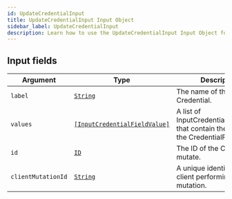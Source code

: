 ```yaml
---
id: UpdateCredentialInput
title: UpdateCredentialInput Input Object
sidebar_label: UpdateCredentialInput
description: Learn how to use the UpdateCredentialInput Input Object for Builder's API.
---
```


## Input fields

| Argument           | Type                                                                                   | Description                                                                            |
| ------------------ | -------------------------------------------------------------------------------------- | -------------------------------------------------------------------------------------- |
| `label`            | [`String`](/docs/composer/builder/api/schema/scalar/String.mdx)                                               | The name of the Credential.                                                            |
| `values`           | [`[InputCredentialFieldValue]`](/docs/composer/builder/api/schema/input_object/InputCredentialFieldValue.mdx) | A list of InputCredentialFieldValues that contain the values for the CredentialFields. |
| `id`               | [`ID`](/docs/composer/builder/api/schema/scalar/ID.mdx)                                                       | The ID of the Credential to mutate.                                                    |
| `clientMutationId` | [`String`](/docs/composer/builder/api/schema/scalar/String.mdx)                                               | A unique identifier for the client performing the mutation.                            |

